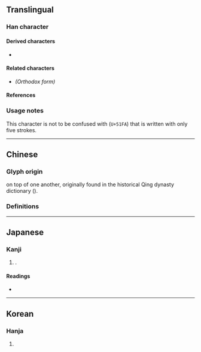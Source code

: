 {{also|出}}
{{character info/new}}
==Translingual==

===Han character===
{{Han char|rn=46|rad=山|as=03|sn=6|four=22772|canj=UU,XXXUU|ids=⿱山山}}

====Derived characters====
* {{l|mul|[[𣻮]], [[𡖕]]}}

====Related characters====
* {{l|mul|[[出]]}} ''(Orthodox form)''

====References====
{{Han ref|kx=0307.271|dj=0607.230|hdz=10761.100|uh=5C80}}

===Usage notes===
This character is not to be confused with <font size=4>{{l|mul|出}}</font> (<code>U+51FA</code>) that is written with only five strokes.

----

==Chinese==

===Glyph origin===
{{zh-etym-double|山}} on top of one another, originally found in the historical Qing dynasty {{w|Zhengzitong}} dictionary ({{w2|zh|正字通}}).

===Definitions===
{{zh-see|出|hv}} <!-- Refer 《正字通·凵部》 -->

----

==Japanese==

===Kanji===
{{ja-kanji|grade=|rs=山03}}

# {{alt-form|lang=ja|出}}.

====Readings====
* {{ja-readings|on=[[しゅつ]] (shutsu), [[すい]] (sui)|kun=[[でる]] (deru), [[だす]] (dasu)}}

----

==Korean==

===Hanja===
{{ko-hanja|hangeul=[[출]], [[추]]|rv=chul, chu|mr=ch'ul, ch'u}}

# {{defn|lang=ko|sort=山03}}